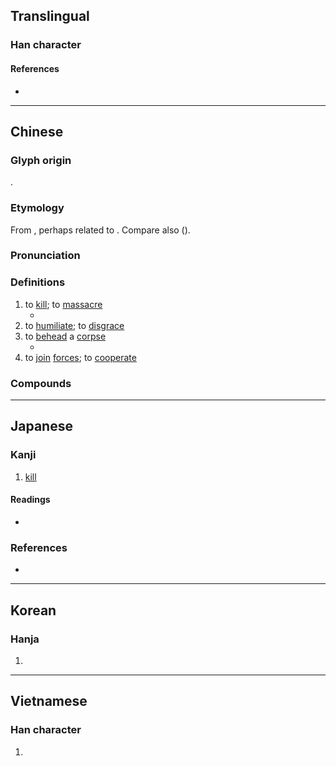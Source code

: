 {{character info}}
{{character info|0xf9d2}}
==Translingual==

===Han character===
{{Han char|rn=62|rad=戈|as=11|sn=15|four=13250|canj=SHI,XSHI|ids=⿰翏戈}}

====References====
* {{Han ref|kx=0414.040|dkj=11655|dj=0757.060|hdz=21412.050|uh=622E|ud=25134|bh=BCAE|bd=48302}}

----

==Chinese==
{{zh-forms|alt=勠-(of forces) to join,剹,勎}}

===Glyph origin===
{{Han etym}}
{{Han compound|翏|戈|c1=p|c2=s|t2=dagger axe|ls=psc}}.

===Etymology===
From {{inh|zh|sit-pro|-}}, perhaps related to {{och-l|劉|slaughter}}. Compare also {{cog|mro|ruk|t=shame}} ({{zh-ref|Schuessler, 2007}}).

===Pronunciation===
{{zh-pron
|m=lù
|c=luk6
|mc=y
|oc=y
|cat=v
}}

===Definitions===
{{zh-hanzi}}

# to [[kill]]; to [[massacre]]
#* {{zh-x|惡 錯 若 滿，天 必 戮 之。|If one is full of evil and fault, Heaven will surely '''kill''' him.|CL|ref=''{{w|Mingxin baojian}}'', 1393}}
# to [[humiliate]]; to [[disgrace]]
# to [[behead]] a [[corpse]] {{gloss|as posthumous punishment}}
#* {{zh-x|三 姦 同罪，請 殺 其 生 者 而 戮 其 死 者。|The three wicked ones are guilty of the same crime; I request that the living among them be executed, and the dead among them be '''exhumed and beheaded'''.|ref=Guoyu}}
# to [[join]] [[forces]]; to [[cooperate]]

===Compounds===
{{zh-der|丁公被戮|刑戮|同心戮力|大戮|夷戮|奴戮|孥戮|專戮|就戮|屠戮|引頸受戮|引頸就戮|悉心戮力|戮力|戮力一心|戮力以赴|戮力同心|戮力齊心|戮屍|杜郵之戮|株戮|殫謀戮力|殺戮|神人共戮|誅戮|隱戮|鬼戮神誅|齊心戮力}}

----

==Japanese==

===Kanji===
{{ja-kanji|grade=|rs=戈11}}

# [[kill]]

====Readings====
* {{ja-readings
|goon=ろく<ろく, る<る
|kanon=りく<りく, りょう<れう, りゅう<りう
|kun=ころ.す<ころ.す}}

===References===
* {{R:DKJ|戮}}

----

==Korean==

===Hanja===
{{ko-hanja|hangeul=[[륙]]>[[육]]|eumhun=|rv=ryuk>yuk|mr=ryuk>yuk|y=lyuk>yuk}}

# {{rfdef|ko|sort=戈11}}

----

==Vietnamese==

===Han character===
{{vi-readings|reading=lục|rs=戈11}}

# {{rfdef|vi|sort=戈11}}